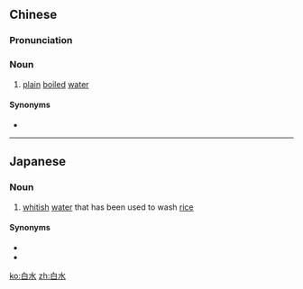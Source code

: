 ==Chinese==
{{zh-forms}}

===Pronunciation===
{{zh-pron
|m=báishuǐ
|c=baak6 seoi2
|mn=pe̍h-chúi
|cat=n
}}

===Noun===
{{zh-noun}}

# [[plain]] [[boiled]] [[water]]

====Synonyms====
* {{zh-l|白開水}}

----

==Japanese==
{{ja-kanjitab|白|水}}

===Noun===
{{ja-noun|しろみず}}

# [[whitish]] [[water]] that has been used to wash [[rice]]

====Synonyms====
* {{l|ja|磨ぎ汁}}
* {{l|ja|研ぎ水}}

[[ko:白水]]
[[zh:白水]]